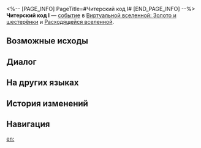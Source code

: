 <%-- [PAGE_INFO]
PageTitle=#Читерский код I#
[END_PAGE_INFO] --%>
{{Дополнить}}
{{ВВ Событие Инфобокс
|id                 = 20901
|Название           = 
|Изображение        = Событие ВВ По умолчанию.png
|Испытание_в_вв     = 
|Испытание_в_рое    = 
|Испытание_в_зиш    = Неизвестно
|Испытание_в_рв     = Неизвестно
|Испытание_в_облнеп = Неизвестно
|Требования         = 
|Пред               = 
|След               = 
|Упоминания         = 
|Порядок            = 017
|Порядок_рв         = 087
}}
'''Читерский код I''' — [[Расходящаяся вселенная/События|событие]] в [[Виртуальная вселенная: Золото и шестерёнки|Виртуальной вселенной: Золото и шестерёнки]] и [[Расходящаяся вселенная|Расходящейся вселенной]].

==Возможные исходы==
{{Возможные исходы
|Выбор_1 = Получить 100 космических фрагментов
|Результат_1 = Риска нет.
|Режимы_1  = зиш

|Выбор_2 = Получить случайных диковин: 2.
|Результат_2 = Риск есть.
|Режимы_2  = зиш

|Выбор_3 = Получить 200 космических фрагментов
|Результат_3 = Риска нет.
|Режимы_3  = рв

|Выбор_4 = Получить случайных диковин: 4.
|Результат_4 = Риск есть.
|Режимы_4  = рв

|Выбор_5 = Получить 150 космических фрагментов
|Результат_5 = Риска нет.
|Режимы_5  = облнеп

|Выбор_6 = Получить случайных диковин: 3.
|Результат_6 = Риск есть.
|Режимы_6  = облнеп

|Выбор_7 = Забрать и диковины и космические фрагменты
|Результат_7 = Настало время заядлого игрока.

|Выбор_8 = Вам это не нужно
|Результат_8 = Нельзя запускать такие игры.
}}

==Диалог==
{{Диалог Начало}}
:{{tx}}
{{Диалог Конец}}

==На других языках==
{{На других языках
|en   = Cheat Code (I)
|zhs  = 作弊代码（其一）
|zht  = 作弊程式碼（其一）
|ja   = チートコード（その1）
|ko   = 치트 코드 (1)
|es   = Código de trampa (I)
|fr   = Code de triche (I)
|ru   = Читерский код I
|th   = รหัสฉ้อโกง (1)
|vi   = Mã Cheat 1
|de   = Cheat-Code (Teil 1)
|id   = Kode Cheat (1)
|pt   = Código de Trapaça (I)
}}

==История изменений==
{{История изменений|3.5}}

==Навигация==
{{События ВВ Навбокс}}

[[en:]]